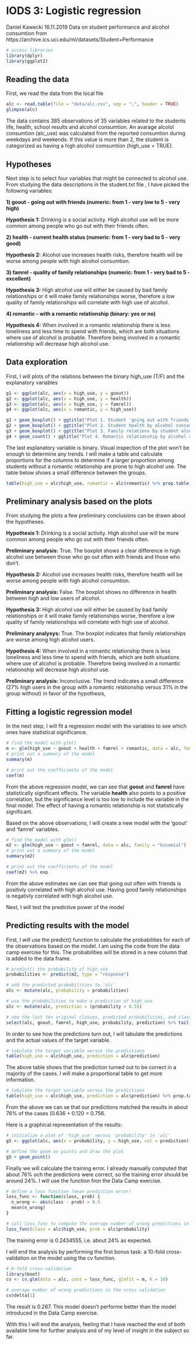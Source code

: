 # IODS 3: Logistic regression
Daniel Kawecki 16.11.2019
Data on student performance and alcohol consumtion from https://archive.ics.uci.edu/ml/datasets/Student+Performance

```r
# access libraries
library(dplyr)
library(ggplot2)
```

## Reading the data
First, we read the data from the local file

```r
alc <- read.table(file = "data/alc.csv", sep = ";", header = TRUE)
glimpse(alc)
```

The data contains 385 observations of 35 variables related to the students life, health, school results and alcohol consumtion. An avarage alcolol consumtion (alc_use) was calculated from the reported consumtion during weekdays and weekends. If this value is more than 2, the student is categorized as having a high alcohol comsumtion (high_use = TRUE).

## Hypotheses
Next step is to select four variables that might be connected to alcohol use. From studying the data descriptions in the student.txt file , I have picked the following variables:

**1) goout - going out with friends (numeric: from 1 - very low to 5 - very high)**
  
**Hypothesis 1:** Drinking is a social activity. High alcohol use will be more common among people who go out with their friends often.

**2) health - current health status (numeric: from 1 - very bad to 5 - very good)**

**Hypothesis 2:** Alcohol use increases health risks, therefore health will be worse among people with high alcohol consumtion.

**3) famrel - quality of family relationships (numeric: from 1 - very bad to 5 - excellent)**

**Hypothesis 3:** High alcohol use will either be caused by bad family relationships or it will make family relationships worse, therefore a low quality of family relationships will correlate with high use of alcohol.

**4) romantic - with a romantic relationship (binary: yes or no)**

**Hypothesis 4:** When involved in a romantic relationship there is less loneliness and less time to spend with friends, which are both situations where use of alcohol is probable. Therefore being involved in a romantic relationship will decrease high alcohol use.


## Data exploration

First, I will plots of the relations between the binary high_use (T/F) and the explanatory variables

```r
g1 <- ggplot(alc, aes(x = high_use, y = goout))
g2 <- ggplot(alc, aes(x = high_use, y = health))
g3 <- ggplot(alc, aes(x = high_use, y = famrel))
g4 <- ggplot(alc, aes(x = romantic, y = high_use))

g1 + geom_boxplot() + ggtitle("Plot 1. Student 'going out with friends' by alcohol consumption")
g2 + geom_boxplot() + ggtitle("Plot 2. Student health by alcohol consumption")
g3 + geom_boxplot() + ggtitle("Plot 3. Family relations by student alcohol consumption")
g4 + geom_count() + ggtitle("Plot 4. Romantic relationship by alcohol consumption")
```

The last explanatory variable is binary. Visual inspection of the plot won't be enough to determine any trends. I will make a table and calculate proportions for the columns to determine if a larger proportion among students without a romantic relationship are prone to high alcohol use. The table below shows a small difference between the groups.

```r
table(high_use = alc$high_use, romantic = alc$romantic) %>% prop.table(margin = 2) %>% addmargins()
```


## Preliminary analysis based on the plots
From studying the plots a few preliminary conclusions can be drawn about the hypotheses.
  
**Hypothesis 1:** Drinking is a social activity. High alcohol use will be more common among people who go out with their friends often.

**Preliminary analysis:** True. The boxplot shows a clear difference in high alcohol use between those who go out often with friends and those who don't.

**Hypothesis 2:** Alcohol use increases health risks, therefore health will be worse among people with high alcohol consumtion.

**Preliminary analysis:** False. The boxplot shows no difference in health between high and low users of alcohol.

**Hypothesis 3:** High alcohol use will either be caused by bad family relationships or it will make family relationships worse, therefore a low quality of family relationships will correlate with high use of alcohol.

**Preliminary analysys:** True. The boxplot indicates that family relationships are worse among high alcohol users.

**Hypothesis 4:** When involved in a romantic relationship there is less loneliness and less time to spend with friends, which are both situations where use of alcohol is probable. Therefore being involved in a romantic relationship will decrease high alcohol use.

**Preliminary analysis:** Inconclusive. The trend indicates a small difference (27% high users in the group with a romantic relationship versus 31% in the group without) in favor of the hypothesis,

## Fitting a logistic regression model
In the next step, I will fit a regression model with the variables to see which ones have statistical significance.

```r
# find the model with glm()
m <- glm(high_use ~ goout + health + famrel + romantic, data = alc, family = "binomial")
# print out a summary of the model
summary(m)

# print out the coefficients of the model
coef(m)
```

From the above regression model, we can see that **goout** and **famrel** have statistically significant effects. The variable **health** also points to a positive correlation, but the significance level is too low to include the variable in the final model. The effect of having a romantic relationship is not statistically significant.

Based on the above observations, I will create a new model with the 'goout' and 'famrel' variables.

```r
# find the model with glm()
m2 <- glm(high_use ~ goout + famrel, data = alc, family = "binomial")
# print out a summary of the model
summary(m2)

# print out the coefficients of the model
coef(m2) %>% exp
```
From the above estimates we can see that going out often with friends is positivly correlated with high alcohol use. Having good family relationships is negativly correlated with high alcohol use.

Next, I will test the predictive power of the model

## Predicting results with the model

First, I will use the predict() function to calculate the probabilities for each of the observations based on the model. I am using the code from the data camp exercise for this. The probabilities will be stored in a new column that is added to the data frame.

```r

# predict() the probability of high_use
probabilities <- predict(m2, type = "response")

# add the predicted probabilities to 'alc'
alc <- mutate(alc, probability = probabilities)

# use the probabilities to make a prediction of high_use
alc <- mutate(alc, prediction = (probability > 0.5))

# see the last ten original classes, predicted probabilities, and class predictions
select(alc, goout, famrel, high_use, probability, prediction) %>% tail(10)

```
In order to see how the predictions turn out, I will tabulate the predictions and the actual values of the target variable.

```r
# tabulate the target variable versus the predictions
table(high_use = alc$high_use, prediction = alc$prediction)
```

The above table shows that the prediction turned out to be correct in a majority of the cases. I will make a proportional table to get more information.

```r
# tabulate the target variable versus the predictions
table(high_use = alc$high_use, prediction = alc$prediction) %>% prop.table %>% addmargins
```

From the above we can se that our predictions matched the results in about 76% of the cases (0.636 + 0.120 = 0.756.

Here is a graphical representation of the results:
```r
# initialize a plot of 'high_use' versus 'probability' in 'alc'
g5 <- ggplot(alc, aes(x = probability, y = high_use, col = prediction))

# define the geom as points and draw the plot
g5 + geom_point()


```


Finally we will calculate the training error. I already manually computed that about 76% och the predictions were correct, so the training error should be around 24%. I will use the function fron the Data Camp exercise.

```r
# define a loss function (mean prediction error)
loss_func <- function(class, prob) {
  n_wrong <- abs(class - prob) > 0.5
  mean(n_wrong)
}

# call loss_func to compute the average number of wrong predictions in the (training) data
loss_func(class = alc$high_use, prob = alc$probability)
```

The training error is 0.2434555, i.e. about 24% as expected.

I will end the analysis by performing the first bonus task: a 10-fold cross-validation on the model using the cv function.
```r
# K-fold cross-validation
library(boot)
cv <- cv.glm(data = alc, cost = loss_func, glmfit = m, K = 10)

# average number of wrong predictions in the cross validation
cv$delta[1]
```

The result is 0.267. This model doesn't performe better than the model introduced in the Data Camp exercise.

With this I will end the analysis, feeling that I have reached the end of both available time for further analysis and of my level of insight in the subject so far.
